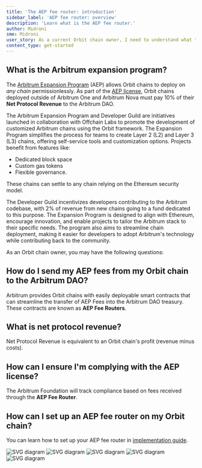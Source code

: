```yaml
---
title: 'The AEP fee router: introduction'
sidebar_label: 'AEP fee router: overview'
description: 'Learn what is the AEP fee router.'
author: Midroni
sme: Midroni
user_story: As a current Orbit chain owner, I need to understand what the AEP fee router is.
content_type: get-started
---
```


## What is the Arbitrum expansion program?

The [Arbitrum Expansion Program](https://forum.arbitrum.foundation/t/the-arbitrum-expansion-program-and-developer-guild/20722) (AEP) allows Orbit chains to deploy on _any chain_ permissionlessly. As part of the [AEP license](https://docs.arbitrum.foundation/aep/ArbitrumExpansionProgramTerms.pdf), Orbit chains deployed outside of Arbitrum One and Arbitrum Nova must pay 10% of their **Net Protocol Revenue** to the Arbitrum DAO.

The Arbitrum Expansion Program and Developer Guild are initiatives launched in collaboration with Offchain Labs to promote the development of customized Arbitrum chains using the Orbit framework. The Expansion Program simplifies the process for teams to create Layer 2 (L2) and Layer 3 (L3) chains, offering self-service tools and customization options.
Projects benefit from features like:

- Dedicated block space
- Custom gas tokens
- Flexible governance.

These chains can settle to any chain relying on the Ethereum security model.

The Developer Guild incentivizes developers contributing to the Arbitrum codebase, with 2% of revenue from new chains going to a fund dedicated to this purpose. The Expansion Program is designed to align with Ethereum, encourage innovation, and enable projects to tailor the Arbitrum stack to their specific needs. The program also aims to streamline chain deployment, making it easier for developers to adopt Arbitrum's technology while contributing back to the community.

As an Orbit chain owner, you may have the following questions:

## How do I send my AEP fees from my Orbit chain to the Arbitrum DAO?

Arbitrum provides Orbit chains with easily deployable smart contracts that can streamline the transfer of AEP Fees into the Arbitrum DAO treasury. These contracts are known as **AEP Fee Routers**.

## What is net protocol revenue?

Net Protocol Revenue is equivalent to an Orbit chain's profit (revenue minus costs).

## How can I ensure I'm complying with the AEP license?

The Arbitrum Foundation will track compliance based on fees received through the **AEP Fee Router**.

## How can I set up an AEP fee router on my Orbit chain?

You can learn how to set up your AEP fee router in [implementation guide](/launch-orbit-chain/02-configure-your-chain/common-configurations/set-up-aep-fee-router.mdx).

![SVG diagram](/launch-orbit-chain/assets/aep-scenario-1.svg)
![SVG diagram](/launch-orbit-chain/assets/aep-scenario-2.svg)
![SVG diagram](/launch-orbit-chain/assets/aep-scenario-3.svg)
![SVG diagram](/launch-orbit-chain/assets/aep-scenario-4.svg)
![SVG diagram](/launch-orbit-chain/assets/aep-scenario-5.svg)
